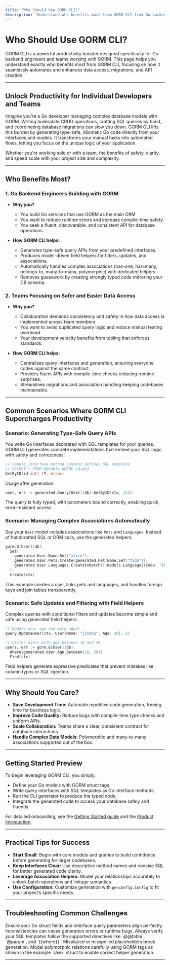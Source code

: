 ```yaml
---
title: "Who Should Use GORM CLI?"
description: "Understand who benefits most from GORM CLI—from Go backend engineers building with GORM, to teams seeking safer, easier data access and migrations. Explore common scenarios where automated API and helper generation supercharges productivity."
---
```


# Who Should Use GORM CLI?

GORM CLI is a powerful productivity booster designed specifically for Go backend engineers and teams working with GORM. This page helps you understand exactly who benefits most from GORM CLI, focusing on how it seamlessly automates and enhances data access, migrations, and API creation.

---

## Unlock Productivity for Individual Developers and Teams

Imagine you're a Go developer managing complex database models with GORM. Writing boilerplate CRUD operations, crafting SQL queries by hand, and coordinating database migrations can slow you down. GORM CLI lifts this burden by generating type-safe, idiomatic Go code directly from your interfaces and models. It transforms your manual tasks into automated flows, letting you focus on the unique logic of your application.

Whether you're working solo or with a team, the benefits of safety, clarity, and speed scale with your project size and complexity.

---

## Who Benefits Most?

### 1. Go Backend Engineers Building with GORM

* **Why you?**
  - You build Go services that use GORM as the main ORM.
  - You want to reduce runtime errors and increase compile-time safety.
  - You seek a fluent, discoverable, and consistent API for database operations.

* **How GORM CLI helps:**
  - Generates type-safe query APIs from your predefined interfaces.
  - Produces model-driven field helpers for filters, updates, and associations.
  - Automatically handles complex associations (has-one, has-many, belongs-to, many-to-many, polymorphic) with dedicated helpers.
  - Removes guesswork by creating strongly typed code mirroring your DB schema.


### 2. Teams Focusing on Safer and Easier Data Access

* **Why you?**
  - Collaboration demands consistency and safety in how data access is implemented across team members.
  - You want to avoid duplicated query logic and reduce manual testing overhead.
  - Your development velocity benefits from tooling that enforces standards.

* **How GORM CLI helps:**
  - Centralizes query interfaces and generation, ensuring everyone codes against the same contract.
  - Provides fluent APIs with compile-time checks reducing runtime surprises.
  - Streamlines migrations and association handling keeping codebases maintainable.

---

## Common Scenarios Where GORM CLI Supercharges Productivity

### Scenario: Generating Type-Safe Query APIs

You write Go interfaces decorated with SQL templates for your queries. GORM CLI generates concrete implementations that embed your SQL logic with safety and correctness:

```go
// Sample interface method comment defines SQL template
// SELECT * FROM @@table WHERE id=@id
GetByID(id int) (T, error)
```

Usage after generation:

```go
user, err := generated.Query[User](db).GetByID(ctx, 123)
```

The query is fully typed, with parameters bound correctly, enabling quick, error-resistant access.


### Scenario: Managing Complex Associations Automatically

Say your `User` model includes associations like `Pets` and `Languages`. Instead of handcrafted SQL or ORM calls, use the generated helpers:

```go
gorm.G[User](db).
  Set(
    generated.User.Name.Set("alice"),
    generated.User.Pets.Create(generated.Pet.Name.Set("fido")),
    generated.User.Languages.CreateInBatch([]models.Language{{Code: "EN"}, {Code: "FR"}}),
  ).
  Create(ctx)
```

This example creates a user, links pets and languages, and handles foreign keys and join tables transparently.


### Scenario: Safe Updates and Filtering with Field Helpers

Complex queries with conditional filters and updates become simple and safe using generated field helpers:

```go
// Update user age and mark adult
query.UpdateUser(ctx, User{Name: "jinzhu", Age: 20}, 1)

// Filter users with age between 18 and 30
users, err := gorm.G[User](db).
  Where(generated.User.Age.Between(18, 30)).
  Find(ctx)
```

Field helpers generate expressive predicates that prevent mistakes like column typos or SQL injection.

---

## Why Should You Care?

- **Save Development Time:** Automate repetitive code generation, freeing time for business logic.
- **Improve Code Quality:** Reduce bugs with compile-time type checks and uniform APIs.
- **Scale Collaboration:** Teams share a clear, consistent contract for database interactions.
- **Handle Complex Data Models:** Polymorphic and many-to-many associations supported out of the box.

---

## Getting Started Preview

To begin leveraging GORM CLI, you simply:

- Define your Go models with GORM struct tags.
- Write query interfaces with SQL templates as Go interface methods.
- Run the CLI generator to produce the typed code.
- Integrate the generated code to access your database safely and fluently.

For detailed onboarding, see the [Getting Started guide](https://github.com/go-gorm/cli#quick-start) and the [Product Introduction](overview/product-intro/what-and-why).

---

## Practical Tips for Success

- **Start Small:** Begin with core models and queries to build confidence before generating for larger codebases.
- **Keep Interfaces Clear:** Use descriptive method names and concise SQL for better generated code clarity.
- **Leverage Association Helpers:** Model your relationships accurately to unlock batch operations and linkage semantics.
- **Use Configuration:** Customize generation with `genconfig.Config` to fit your project’s specific needs.

---

## Troubleshooting Common Challenges

<AccordionGroup title="Common Pitfalls & How to Avoid Them">
<Accordion title="Mismatch Between Models and Interfaces">
Ensure your Go struct fields and interface query parameters align perfectly. Inconsistencies can cause generation errors or runtime bugs.
</Accordion>
<Accordion title="Incorrect SQL Templates or Placeholders">
Always verify your SQL templates follow the supported directives like `@@table`, `@param`, and `{{where}}`. Misplaced or misspelled placeholders break generation.
</Accordion>
<Accordion title="Handling Polymorphic Associations">
Model polymorphic relations carefully using GORM tags as shown in the example `User` struct to enable correct helper generation.
</Accordion>
</AccordionGroup>

---